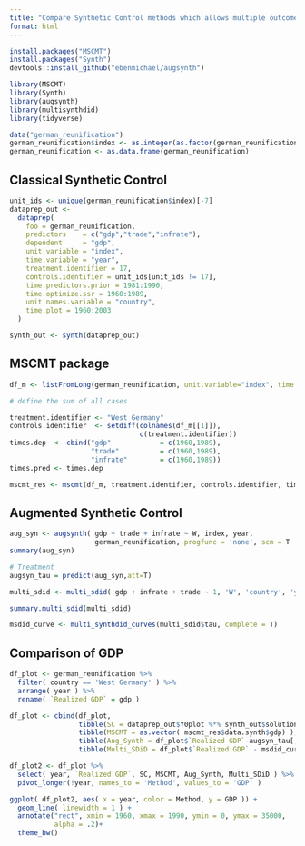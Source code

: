 ```yaml
---
title: "Compare Synthetic Control methods which allows multiple outcomes"
format: html
---
```


```r
install.packages("MSCMT")
install.packages("Synth")
devtools::install_github("ebenmichael/augsynth")
```


```r
library(MSCMT)
library(Synth)
library(augsynth)
library(multisynthdid)
library(tidyverse)
```

```r
data("german_reunification")
german_reunification$index <- as.integer(as.factor(german_reunification$country) )
german_reunification <- as.data.frame(german_reunification)
```

## Classical Synthetic Control

```r
unit_ids <- unique(german_reunification$index)[-7]
dataprep_out <-
  dataprep(
    foo = german_reunification,
    predictors    = c("gdp","trade","infrate"),
    dependent     = "gdp",
    unit.variable = "index",
    time.variable = "year",
    treatment.identifier = 17,
    controls.identifier = unit_ids[unit_ids != 17],
    time.predictors.prior = 1981:1990,
    time.optimize.ssr = 1960:1989,
    unit.names.variable = "country",
    time.plot = 1960:2003
  )

synth_out <- synth(dataprep_out)
```

## MSCMT package

```r
df_m <- listFromLong(german_reunification, unit.variable="index", time.variable="year", unit.names.variable="country")

# define the sum of all cases

treatment.identifier <- "West Germany"
controls.identifier  <- setdiff(colnames(df_m[[1]]),
                                c(treatment.identifier))
times.dep  <- cbind("gdp"            = c(1960,1989),
                    "trade"          = c(1960,1989),
                    "infrate"        = c(1960,1989))
times.pred <- times.dep

mscmt_res <- mscmt(df_m, treatment.identifier, controls.identifier, times.dep, times.pred, seed=1)
```

## Augmented Synthetic Control

```r

aug_syn <- augsynth( gdp + trade + infrate ~ W, index, year, 
                     german_reunification, progfunc = 'none', scm = T  )
summary(aug_syn)

# Treatment
augsyn_tau = predict(aug_syn,att=T)
```
```r
multi_sdid <- multi_sdid( gdp + infrate + trade ~ 1, 'W', 'country', 'year', german_reunification )

summary.multi_sdid(multi_sdid)

msdid_curve <- multi_synthdid_curves(multi_sdid$tau, complete = T)
```

## Comparison of GDP

```r
df_plot <- german_reunification %>% 
  filter( country == 'West Germany' ) %>% 
  arrange( year ) %>% 
  rename( `Realized GDP` = gdp )

df_plot <- cbind(df_plot,
                 tibble(SC = dataprep_out$Y0plot %*% synth_out$solution.w ),
                 tibble(MSCMT = as.vector( mscmt_res$data.synth$gdp) ),
                 tibble(Aug_Synth = df_plot$`Realized GDP`-augsyn_tau[,1] ),
                 tibble(Multi_SDiD = df_plot$`Realized GDP` - msdid_curve$tau_curve[1,]) )

df_plot2 <- df_plot %>% 
  select( year, `Realized GDP`, SC, MSCMT, Aug_Synth, Multi_SDiD ) %>%  #
  pivot_longer(!year, names_to = 'Method', values_to = 'GDP' )

ggplot( df_plot2, aes( x = year, color = Method, y = GDP )) + 
  geom_line( linewidth = 1 ) +
  annotate("rect", xmin = 1960, xmax = 1990, ymin = 0, ymax = 35000,
           alpha = .2)+
  theme_bw()
```